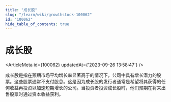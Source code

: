 ```yaml
---
title: "成长股"
slug: "/learn/wiki/growthstock-100062"
id: "100062"
hide_table_of_contents: true
---
```



# 成长股

<ArticleMeta id={100062} updatedAt={'2023-09-26 13:58:47'} />
<div className='border-solid border-b border-t-0 my-4 border-[var(--ifm-color-gray-300)]' />

成长股是指在预期市场平均增长率显著高于的情况下，公司中具有增长潜力的股票。这些股票通常不支付股息。这是因为成长股的发行者通常是希望将其获得的任何收益再投资以加速短期增长的公司。当投资者投资成长股时，他们预期在将来出售股票时通过资本收益获利。
